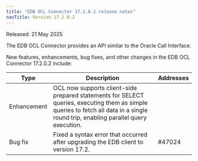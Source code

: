 ```yaml
---
title: "EDB OCL Connector 17.2.0.2 release notes"
navTitle: Version 17.2.0.2
---
```


Released: 21 May 2025

The EDB OCL Connector provides an API similar to the Oracle Call Interface.

New features, enhancements, bug fixes, and other changes in the EDB OCL Connector 17.2.0.2 include:

| Type         | Description                                                                                                                                                                        | Addresses |
|--------------|------------------------------------------------------------------------------------------------------------------------------------------------------------------------------------|-----------|
| Enhancement  | OCL now supports client-side prepared statements for SELECT queries, executing them as simple queries to fetch all data in a single round trip, enabling parallel query execution. |           |
| Bug&nbsp;fix | Fixed a syntax error that occurred after upgrading the EDB client to version 17.2.                                                                                                 | #47024    |